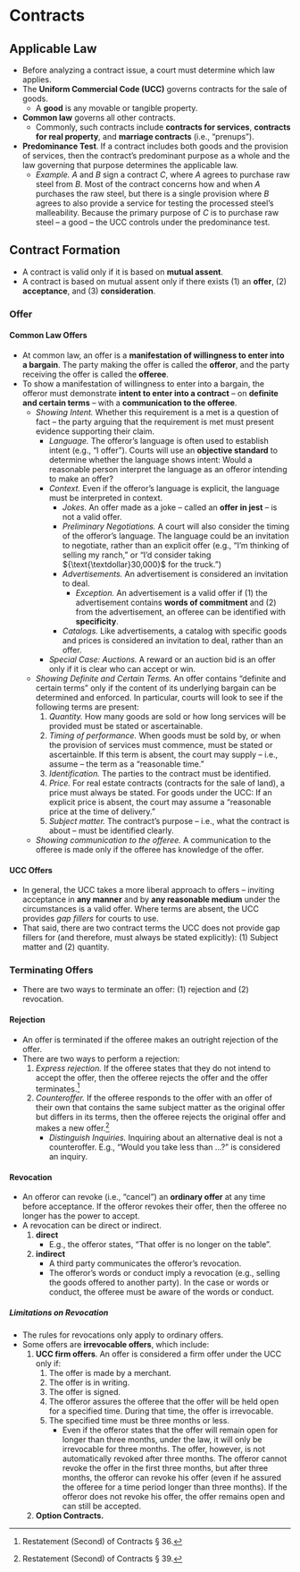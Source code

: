 # Contracts
## Applicable Law
* Before analyzing a contract issue, a court must determine which law applies.
* The __Uniform Commercial Code (UCC)__ governs contracts for the sale of goods.
	+ A __good__ is any movable or tangible property.
* __Common law__ governs all other contracts.
	+ Commonly, such contracts include __contracts for services__, __contracts for real property__, and __marriage contracts__ (i.e., “prenups”).
* __Predominance Test__. If a contract includes both goods and the provision of services, then the contract’s predominant purpose as a whole and the law governing that purpose determines the applicable law.
	- _Example._ ${A}$ and ${B}$ sign a contract ${C,}$ where ${A}$ agrees to purchase raw steel from ${B.}$ Most of the contract concerns how and when ${A}$ purchases the raw steel, but there is a single provision where ${B}$ agrees to also provide a service for testing the processed steel’s malleability. Because the primary purpose of ${C}$ is to purchase raw steel – a good – the UCC controls under the predominance test.

## Contract Formation
* A contract is valid only if it is based on __mutual assent__.
* A contract is based on mutual assent only if there exists (1) an __offer__, (2) __acceptance__, and (3) __consideration__.

### Offer
#### Common Law Offers
* At common law, an offer is a __manifestation of willingness to enter into a bargain__. The party making the offer is called the __offeror__, and the party receiving the offer is called the __offeree__. 
* To show a manifestation of willingness to enter into a bargain, the offeror must demonstrate __intent to enter into a contract__ – on __definite and certain terms__ – with a __communication to the offeree__.
	- _Showing Intent._ Whether this requirement is a met is a question of fact – the party arguing that the requirement is met must present evidence supporting their claim.
		+ _Language._ The offeror’s language is often used to establish intent (e.g., “I offer”). Courts will use an __objective standard__ to determine whether the language shows intent: Would a reasonable person interpret the language as an offeror intending to make an offer?
		+ _Context._ Even if the offeror’s language is explicit, the language must be interpreted in context.
			+ _Jokes._ An offer made as a joke – called an __offer in jest__ – is not a valid offer.
			+ _Preliminary Negotiations._ A court will also consider the timing of the offeror’s language. The language could be an invitation to negotiate, rather than an explicit offer (e.g., “I’m thinking of selling my ranch,” or “I’d consider taking ${\text{\textdollar}30,000}$ for the truck.”)
			+ _Advertisements._ An advertisement is considered an invitation to deal.
				- _Exception._ An advertisement is a valid offer if (1) the advertisement contains __words of commitment__ and (2) from the advertisement, an offeree can be identified with __specificity__.  
			+ _Catalogs._ Like advertisements, a catalog with specific goods and prices is considered an invitation to deal, rather than an offer.
		+ _Special Case: Auctions._ A reward or an auction bid is an offer only if it is clear who can accept or win.
	- _Showing Definite and Certain Terms._ An offer contains “definite and certain terms” only if the content of its underlying bargain can be determined and enforced. In particular, courts will look to see if the following terms are present:
		1. _Quantity._ How many goods are sold or how long services will be provided must be stated or ascertainable.
		2. _Timing of performance._ When goods must be sold by, or when the provision of services must commence, must be stated or ascertainble. If this term is absent, the court may supply – i.e., assume – the term as a “reasonable time.”
		3. _Identification._ The parties to the contract must be identified.
		4. _Price._ For real estate contracts (contracts for the sale of land), a price must always be stated. For goods under the UCC: If an explicit price is absent, the court may assume a “reasonable price at the time of delivery.”
		5. _Subject matter._ The contract’s purpose – i.e., what the contract is about – must be identified clearly. 
	- _Showing communication to the offeree._ A communication to the offeree is made only if the offeree has knowledge of the offer. 

#### UCC Offers
- In general, the UCC takes a more liberal approach to offers – inviting acceptance in __any manner__ and by __any reasonable medium__ under the circumstances is a valid offer. Where terms are absent, the UCC provides _gap fillers_ for courts to use.
- That said, there are two contract terms the UCC does not provide gap fillers for (and therefore, must always be stated explicitly): (1) Subject matter and (2) quantity.

### Terminating Offers
- There are two ways to terminate an offer: (1) rejection and (2) revocation.

#### Rejection
- An offer is terminated if the offeree makes an outright rejection of the offer.
- There are two ways to perform a rejection:
	1. _Express rejection._ If the offeree states that they do not intend to accept the offer, then the offeree rejects the offer and the offer terminates.[^express_rejection]
	2. _Counteroffer._ If the offeree responds to the offer with an offer of their own that contains the same subject matter as the original offer but differs in its terms, then the offeree rejects the original offer and makes a new offer.[^counter_offer]
		- _Distinguish Inquiries._ Inquiring about an alternative deal is not a counteroffer. E.g., “Would you take less than ...?” is considered an inquiry.

[^express_rejection]: Restatement (Second) of Contracts § 36.
[^counter_offer]: Restatement (Second) of Contracts § 39.

#### Revocation
- An offeror can revoke (i.e., “cancel”) an __ordinary offer__ at any time before acceptance. If the offeror revokes their offer, then the offeree no longer has the power to accept.
- A revocation can be direct or indirect.
	1. __direct__
		- E.g., the offeror states, “That offer is no longer on the table”. 
	3. __indirect__
		- A third party communicates the offeror’s revocation.
		- The offeror’s words or conduct imply a revocation (e.g., selling the goods offered to another party). In the case or words or conduct, the offeree must be aware of the words or conduct.

##### Limitations on Revocation 
- The rules for revocations only apply to ordinary offers.
- Some offers are __irrevocable offers__, which include:
	1. __UCC firm offers__. An offer is considered a firm offer under the UCC only if:
		1. The offer is made by a merchant.
		2. The offer is in writing. 
		3. The offer is signed.
		4. The offeror assures the offeree that the offer will be held open for a specified time. During that time, the offer is irrevocable.
		5. The specified time must be three months or less. 
			- Even if the offeror states that the offer will remain open for longer than three months, under the law, it will only be irrevocable for three months. The offer, however, is not automatically revoked after three months. The offeror cannot revoke the offer in the first three months, but after three months, the offeror can revoke his offer (even if he assured the offeree for a time period longer than three months). If the offeror does not revoke his offer, the offer remains open and can still be accepted.
	2. __Option Contracts.__ 
		




 